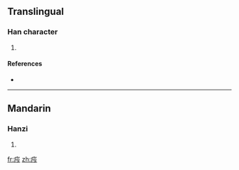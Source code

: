 ==Translingual==

===Han character===
{{Han char|rn=104|rad=疒|as=03|sn=8|four=|canj=大一一尸 (KMMS), X大一一尸 (XKMMS)}}

# {{defn|Han|sort=疒03}}

====References====
* {{Han ref|kx=0769.220|dkj=22031|hdz=42660.040|uh=759E|ud=30110}}

----

==Mandarin==

===Hanzi===
{{cmn-hanzi|pin=[[xū]] ([[xu1]])|wg=hsü<sup>1</sup>}}

# {{defn|Mandarin}}

[[fr:疞]]
[[zh:疞]]